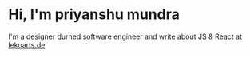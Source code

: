 # Hi, I'm priyanshu mundra

I'm a designer durned software engineer and write about JS & React at [lekoarts.de](https://www.lekoarts.de?utm_source=cara&utm_medium=Starter)
